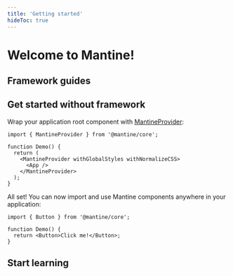 ```yaml
---
title: 'Getting started'
hideToc: true
---
```



# Welcome to Mantine!

## Framework guides

<FrameworksControls />

## Get started without framework

<PackagesInstallation />

Wrap your application root component with [MantineProvider](/theming/mantine-provider/):

```tsx
import { MantineProvider } from '@mantine/core';

function Demo() {
  return (
    <MantineProvider withGlobalStyles withNormalizeCSS>
      <App />
    </MantineProvider>
  );
}
```

All set! You can now import and use Mantine components anywhere in your application:

```tsx
import { Button } from '@mantine/core';

function Demo() {
  return <Button>Click me!</Button>;
}
```

## Start learning

<NextSteps />
